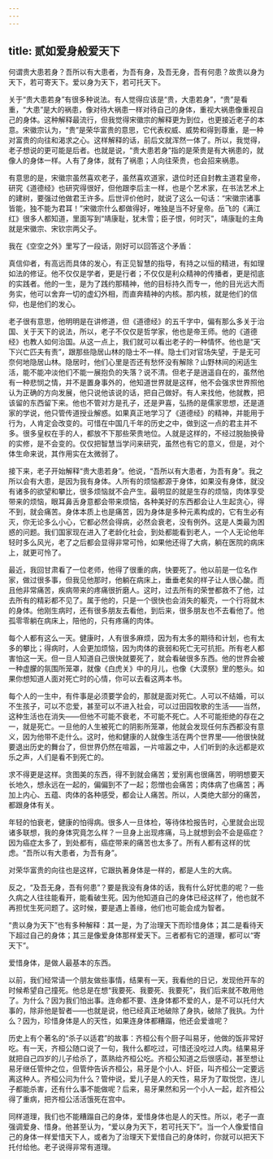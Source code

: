 ```yaml
---
---
---
```

title: 贰如爱身般爱天下
---




何谓贵大患若身？吾所以有大患者，为吾有身，及吾无身，吾有何患？故贵以身为天下，若可寄天下。爱以身为天下，若可托天下。

关于“贵大患若身”有很多种说法。有人觉得应该是“贵，大患若身”，“贵”是看重，“大患”是大的祸患，像对待大祸患一样对待自己的身体，重视大祸患像重视自己的身体。这种解释最流行，但我觉得宋徽宗的解释更为到位，也更接近老子的本意。宋徽宗认为，“贵”是荣华富贵的意思，它代表权威、威势和得到尊重，是一种对富贵的向往和渴求之心。这样解释的话，前后文就浑然一体了。所以，我觉得，老子想说的更可能是后者。也就是说，“贵大患若身”指的是荣贵是有大祸患的，就像人的身体一样。人有了身体，就有了祸患；人向往荣贵，也会招来祸患。

有意思的是，宋徽宗虽然喜欢老子，虽然喜欢道家，退位时还自封教主道君皇帝，研究《道德经》也研究得很好，但他跟李后主一样，也是个艺术家，在书法艺术上的建树，要强过他做君王许多。后世评价他时，就说了这么一句话：“宋徽宗诸事皆能，独不能为君耳！”宋徽宗什么都做得好，唯独是当不好皇帝。岳飞的《满江红》很多人都知道，里面写到“靖康耻，犹未雪；臣子恨，何时灭”，靖康耻的主角就是宋徽宗、宋钦宗两父子。

我在《空空之外》里写了一段话，刚好可以回答这个矛盾：

真信仰者，有高远而具体的发心，有正见智慧的指导，有持之以恒的精进，有如理如法的修证。他不仅仅是学者，更是行者；不仅仅是利众精神的传播者，更是彻底的实践者。他的一生，是为了践约那精神，他的目标持久而专一，他的目光远大而务实，他可以舍弃一切的虚幻外相，而直奔精神的内核。那内核，就是他们的信仰，也是他们的发心。

老子很有意思，他明明是在讲修道，但《道德经》的五千字中，偏有那么多关于治国、关于天下的说法，所以，老子不仅仅是哲学家，他也是帝王师。他的《道德经》也教人如何治国。从这一点上，我们就可以看出老子的一种情怀。他也是“天下兴亡匹夫有责”，跟那些隐居山林的隐士不一样。隐士们对官场失望，于是无可奈何地隐居山林。隐居时，他们心里是否还有愁怀没有解除？山野林间的闲适生活，能不能冲淡他们不能一展抱负的失落？说不清。但老子是逍遥自在的，虽然他有一种悲悯之情，并不是置身事外的，他知道世界就是这样，他不会强求世界照他认为正确的方向发展，他只说他该说的话，把自己做好。有人来找他，他就教，把该留的东西留下来。他也不管对方是孔子，还是尹喜，弘扬的是儒家思想，还是道家的学说，他只管传道授业解惑。如果真正地学习了《道德经》的精神，并能用于行为，人肯定会改变的。可惜在中国几千年的历史之中，做到这一点的君主并不多。很多皇权在手的人，都放不下那些荣贵地位。人就是这样的，不经过脱胎换骨的实修，是不会变的。仅仅把智慧当学问来研究，虽然也有它的意义，但是，对个体生命来说，其作用实在太微弱了。

接下来，老子开始解释“贵大患若身”。他说，“吾所以有大患者，为吾有身”。我之所以会有大患，是因为我有身体。人所有的烦恼都源于身体，如果没有身体，就没有诸多的欲望和攀比，很多烦恼就不会产生。最明显的就是生存的烦恼，肉体享受带来的烦恼，眼耳鼻舌身意都会带来烦恼，各种美好的东西都会让人生起贪心，得不到，就会痛苦。身体本质上也是痛苦，因为身体是多种元素构成的，它有生必有灭，你无论多么小心，它都必然会得病，必然会衰老，没有例外。这是人类最为困惑的问题。我们国家现在进入了老龄化社会，到处都能看到老人，一个人无论他年轻时多么风光，老了之后都会显得非常可怜，如果他还得了大病，躺在医院的病床上，就更可怜了。

最近，我回甘肃看了一位老师，他得了很重的病，快要死了。他以前是一位名作家，做过很多事，但我见他那时，他躺在病床上，垂垂老矣的样子让人很心酸。而且他非常痛苦，疾病带来的疼痛很折磨人。这时，过去所有的荣誉都救不了他，过去所有的精彩都不见了。属于他的，只是一个很快也会消失的躯壳，一个行将就木的身体。他刚生病时，还有很多朋友去看他，到后来，很多朋友也不去看他了。他孤零零躺在病床上，陪他的，只有疼痛的肉体。

每个人都有这么一天。健康时，人有很多麻烦，因为有太多的期待和计划，也有太多的攀比；得病时，人会更加烦恼，因为肉体的衰弱和死亡无可抗拒。所有老人都害怕这一天。但一旦人知道自己很快就要死了，就会看破很多东西。他的世界会被一种虚朦的氛围所笼罩，就像《白虎关》中的月儿，也像《大漠祭》里的憨头。如果你想知道人面对死亡时的心情，你可以去看这两本书。

每个人的一生中，有件事是必须要学会的，那就是面对死亡。人可以不结婚，可以不生孩子，可以不恋爱，甚至可以不进入社会，可以过田园牧歌的生活——当然，这种生活也在消失——但他不可能不衰老，不可能不死亡。人不可能拒绝的存在之一，就是死亡。一旦他的人生被死亡的阴影所笼罩，他就会发现任何东西都没有意义，因为他带不走什么。这时，他和健康的人就像生活在两个世界里——他很快就要退出历史的舞台了，但世界仍然在喧嚣，一片喧嚣之中，人们听到的永远都是欢乐之声，人们是看不到死亡的。

求不得更是这样。贪图美的东西，得不到就会痛苦；爱别离也很痛苦，明明想要天长地久，想永远在一起的，偏偏到不了一起；怨憎也会痛苦；肉体病了也痛苦；再加上内心、五蕴、肉体的各种感受，都会让人痛苦。所以，人类绝大部分的痛苦，都跟身体有关。

年轻的怕衰老，健康的怕得病。很多人一旦体检，等待体检报告时，心里就会出现诸多联想，我的身体究竟怎么样？一旦身上出现疼痛，马上就想到会不会是癌症？因为癌症太多了，到处都有，癌症带来的痛苦也太多了。所有人都有这样的忧虑。“吾所以有大患者，为吾有身”。

对荣华富贵的向往也是这样，它跟执著身体是一样的，都是人生的大病。

反之，“及吾无身，吾有何患”？要是我没有身体的话，我有什么好忧患的呢？一些久病之人往往能看开，能看破生死。因为他知道自己的身体已经这样了，他也就不再担忧生死问题了。这时候，要是遇上善缘，他们也可能会成为智者。

“贵以身为天下”也有多种解释：其一是，为了治理天下而珍惜身体；其二是看待天下超过自己的身体；其三是像爱身体那样爱天下。三者都有它的道理，都可以“寄天下”。

爱惜身体，是做人最基本的东西。

以前，我们经常请一个朋友做些事情，结果有一天，我看他的日记，发现他开车的时候希望自己撞死。他总是在想“我要死、我要死、我要死”，我们后来就不敢用他了。为什么？因为我们怕出事。连命都不要、连身体都不爱的人，是不可以托付大事的，除非他是智者——也就是说，他已经真正地破除了身执，破除了我执。为什么？因为，珍惜身体是人的天性，如果连身体都糟蹋，他还会爱谁呢？

历史上有个著名的“杀子以适君”的故事：齐桓公有个厨子叫易牙，他做的饭非常好吃。有一天，齐桓公随口说了一句，我什么都吃过，可惜还没吃过人肉。结果易牙就把自己四岁的儿子给杀了，蒸熟给齐桓公吃。齐桓公知道之后很感动，甚至想让易牙继任管仲之位，但管仲告诉齐桓公，易牙是个小人、奸臣，叫齐桓公一定要远离这种人。齐桓公问为什么？管仲说，爱儿子是人的天性，易牙为了取悦您，连儿子都能杀害，还有什么事不能做呢？后来，易牙果然和另一个小人一起，趁齐桓公得了重病，把齐桓公活活饿死在宫中。

同样道理，我们也不能糟蹋自己的身体，爱惜身体也是人的天性。所以，老子一直强调爱身、惜身。他甚至认为，“爱以身为天下，若可托天下”。当一个人像爱惜自己的身体一样爱惜天下人，或者为了治理天下爱惜自己的身体时，你就可以把天下托付给他。老子说得非常有道理。